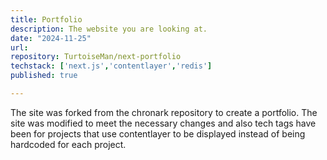 ```yaml
---
title: Portfolio
description: The website you are looking at.
date: "2024-11-25"
url: 
repository: TurtoiseMan/next-portfolio
techstack: ['next.js','contentlayer','redis']
published: true

---
```


The site was forked from the chronark repository to create a portfolio. The site was modified to meet the necessary changes and also tech tags have been for projects that use contentlayer to be displayed instead of being hardcoded for each project.